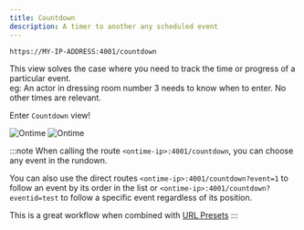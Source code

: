 ```yaml
---
title: Countdown
description: A timer to another any scheduled event
---
```



```bash title="Countdown"
https://MY-IP-ADDRESS:4001/countdown           
```

This view solves the case where you need to track the time or progress of a particular event.  \
eg: An actor in dressing room number 3 needs to know when to enter. No other times are relevant.

Enter `Countdown` view!

![Ontime](../../../../assets/screenshots/views/countdown-1.png)
![Ontime](../../../../assets/screenshots/views/countdown-2.png)

:::note
When calling the route `<ontime-ip>:4001/countdown`, you can choose any event in the rundown.

You can also use the direct routes `<ontime-ip>:4001/countdown?event=1` to follow an event by its order in the list or `<ontime-ip>:4001/countdown?eventid=test` to follow a specific event regardless of its position.

This is a great workflow when combined with [URL Presets](/features/url-presets)
:::
